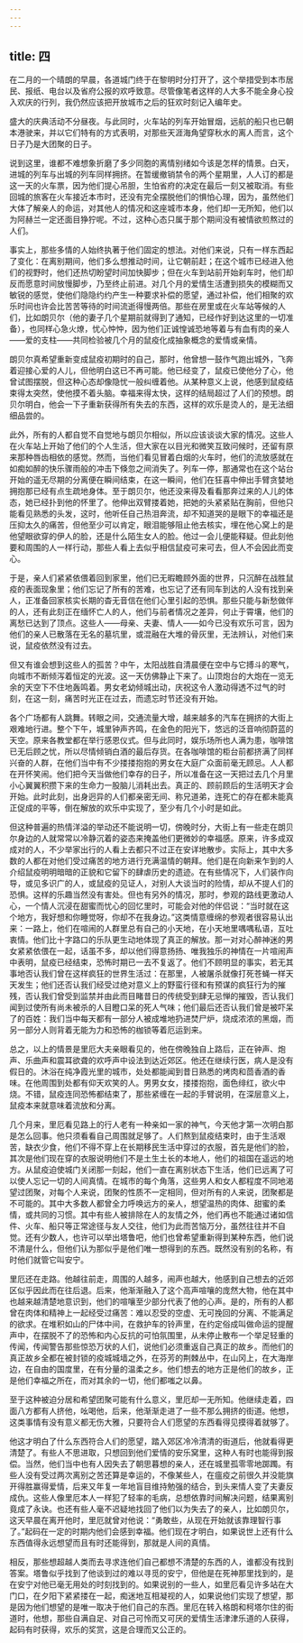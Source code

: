 ```yaml
---
---
---
```

title: 四
---



在二月的一个晴朗的早晨，各道城门终于在黎明时分打开了，这个举措受到本市居民、报纸、电台以及省府公报的欢呼致意。尽管像笔者这样的人大多不能全身心投入欢庆的行列，我仍然应该把开放城市之后的狂欢时刻记入编年史。

盛大的庆典活动不分昼夜。与此同时，火车站的列车开始冒烟，远航的船只也已朝本港驶来，并以它们特有的方式表明，对那些天涯海角望穿秋水的离人而言，这个日子乃是大团聚的日子。

说到这里，谁都不难想象折磨了多少同胞的离情别绪如今该是怎样的情景。白天，进城的列车与出城的列车同样拥挤。在暂缓撤销禁令的两个星期里，人人订的都是这一天的火车票，因为他们提心吊胆，生怕省府的决定在最后一刻又被取消。有些回城的旅客在火车接近本市时，还没有完全摆脱他们的惧怕心理，因为，虽然他们大体了解亲人的命运，对其他人的情况和这座城市本身，他们却一无所知，他们以为阿赫兰一定还面目狰狞呢。不过，这种心态只属于那个期间没有被情欲煎熬过的人们。

事实上，那些多情的人始终执著于他们固定的想法。对他们来说，只有一样东西起了变化：在离别期间，他们多么想推动时间，让它朝前赶；在这个城市已经进入他们的视野时，他们还热切盼望时间加快脚步；但在火车到站前开始刹车时，他们却反而愿意时间放慢脚步，乃至终止前进。对几个月的爱情生活遭到损失的模糊而又敏锐的感觉，使他们隐隐约约产生一种要求补偿的愿望，通过补偿，他们相聚的欢乐时间也许会比苦苦等待的时间流逝得慢两倍。那些在房里或在火车站等候的人们，比如朗贝尔（他的妻子几个星期前就得到了通知，已经作好到达这里的一切准备），也同样心急火燎，忧心忡忡，因为他们正诚惶诚恐地等着与有血有肉的亲人——爱的支柱——共同检验被几个月的鼠疫化成抽象概念的爱情或亲情。

朗贝尔真希望重新变成鼠疫初期时的自己，那时，他曾想一鼓作气跑出城外，飞奔着迎接心爱的人儿，但他明白这已不再可能。他已经变了，鼠疫已使他分了心，他曾试图摆脱，但这种心态却像隐忧一般纠缠着他。从某种意义上说，他感到鼠疫结束得太突然，使他摸不着头脑。幸福来得太快，这样的结局超过了人们的预想。朗贝尔明白，他会一下子重新获得所有失去的东西，这样的欢乐是烫人的，是无法细细品尝的。

此外，所有的人都自觉不自觉地与朗贝尔相似，所以应该谈谈大家的情况。这些人在火车站上开始了他们的个人生活，但大家在以目光和微笑互致问候时，还留有原来那种唇齿相依的感觉。然而，当他们看见冒着白烟的火车时，他们的流放感就在如痴如醉的快乐骤雨般的冲击下倏忽之间消失了。列车一停，那通常也在这个站台开始的遥无尽期的分离便在瞬间结束，在这一瞬间，他们在狂喜中伸出手臂贪婪地拥抱那已经有点生疏地身体。至于朗贝尔，他还没来得及看看那奔过来的人儿的体态，她已经扑到他的怀里了。他伸出双臂搂着她，把她的头紧紧贴在胸前，但他只能看见熟悉的头发，这时，他听任自己热泪奔流，却不知道哭的是眼下的幸福还是压抑太久的痛苦，但他至少可以肯定，眼泪能够阻止他去核实，埋在他心窝上的是他望眼欲穿的伊人的脸，还是什么陌生女人的脸。他过一会儿便能释疑。但此刻他要和周围的人一样行动，那些人看上去似乎相信鼠疫可来可去，但人不会因此而变心。

于是，亲人们紧紧依偎着回到家里，他们已无暇瞻顾外面的世界，只沉醉在战胜鼠疫的表面现象里；他们忘记了所有的苦难，也忘记了还有同车到达的人没有找到亲人，正准备回家核实长期的杳无音信在他们心里引起的恐惧。那些只能与新愁做伴的人，还有此刻正在缅怀亡人的人，他们与前者情况之差异，何止于霄壤，他们的离愁已达到了顶点。这些人——母亲、夫妻、情人——如今已没有欢乐可言，因为他们的亲人已散落在无名的墓坑里，或混融在大堆的骨灰里，无法辨认，对他们来说，鼠疫依然没有过去。

但又有谁会想到这些人的孤苦？中午，太阳战胜自清晨便在空中与它搏斗的寒气，向城市不断倾泻着恒定的光波。这一天仿佛静止下来了。山顶炮台的大炮在一览无余的天空下不住地轰鸣着。男女老幼倾城出动，庆祝这令人激动得透不过气的时刻，在这一刻，痛苦时光正在过去，而遗忘时节还没有开始。

各个广场都有人跳舞。转眼之间，交通流量大增，越来越多的汽车在拥挤的大街上艰难地行进。整个下午，城里钟声齐鸣，在金色的阳光下，悠远的泛音响彻蔚蓝的天空。原来各教堂都在举行感恩仪式。但与此同时，娱乐场所也人满为患，咖啡馆已无后顾之忧，所以尽情倾销白酒的最后存货。在各咖啡馆的柜台前都挤满了同样兴奋的人群，在他们当中有不少搂搂抱抱的男女在大庭广众面前毫无顾忌。人人都在开怀笑闹。他们把今天当做他们幸存的日子，所以准备在这一天把过去几个月里小心翼翼积攒下来的生命力一股脑儿消耗出去。真正的、顾前顾后的生活明天才会开始。此时此刻，出身迥异的人们都亲密无间、称兄道弟，连死亡的存在都未能真正促成的平等，倒在解放的欢乐中实现了，至少有几个小时是如此。

但这种普遍的热情洋溢的举动还不能说明一切，傍晚时分，大街上有一些走在朗贝尔身边的人就常常以冷静沉着的姿态来掩盖他们更微妙的幸福感。原来，许多成双成对的人，不少举家出行的人看上去都只不过正在安详地散步。实际上，其中大多数的人都在对他们受过痛苦的地方进行充满温情的朝拜。他们是在向新来乍到的人介绍鼠疫明明暗暗的正貌和它留下的肆虐历史的遗迹。在有些情况下，人们装作向导，或见多识广的人，或鼠疫的见证人，对别人大谈当时的险情，却从不提人们的恐惧。这样的乐趣当然没有害处。但也有另外的情况，那时，参观的路线更激动人心，一个情人沉浸在甜蜜而忧心的回忆里时，可能会对他的伴侣说：“当时就在这个地方，我好想和你睡觉呀，你却不在我身边。”这类情意缠绵的参观者很容易认出来：一路上，他们在喧闹的人群里总有自己的小天地，在小天地里喁喁私语，互吐衷情。他们比十字路口的乐队更生动地体现了真正的解放。那一对对心醉神迷的男女紧紧依偎在一起，话虽不多，却以他们得意扬扬、唯我独乐的神情在一片喧闹声中表明，鼠疫已经结束，恐怖时期已一去不复返了。他们不顾明显的事实，若无其事地否认我们曾在这样疯狂的世界生活过：在那里，人被屠杀就像打死苍蝇一样天天发生；他们还否认我们经受过绝对意义上的野蛮行径和有预谋的疯狂行为的摧残，否认我们曾受到监禁并由此而目睹昔日的传统受到肆无忌惮的摧毁，否认我们闻到过使所有尚未被杀的人目瞪口呆的死人气味；他们最后还否认我们曾是被吓呆了的百姓：我们当中每天都有一部分人被成堆地扔进焚尸炉，烧成浓浓的黑烟，而另一部分人则背着无能为力和恐怖的枷锁等着厄运到来。

总之，以上的情景是里厄大夫亲眼看见的，他在傍晚独自上路后，正在钟声、炮声、乐曲声和震耳欲聋的欢呼声中设法到达近郊区。他还在继续行医，病人是没有假日的。沐浴在纯净霞光里的城市，处处都能闻到昔日熟悉的烤肉和茴香酒的香味。在他周围到处都有仰天欢笑的人。男男女女，搂搂抱抱，面色绯红，欲火中烧。不错，鼠疫连同恐怖都结束了，那些紧缠在一起的手臂说明，在深层意义上，鼠疫本来就意味着流放和分离。

几个月来，里厄看见路上的行人老有一种亲如一家的神气，今天他才第一次明白那是怎么回事。他只须看看自己周围就足够了。人们熬到鼠疫结束时，由于生活艰苦，缺衣少食，他们不得不穿上在长期移民生活中穿过的衣服，首先是他们的脸，其次是他们现在穿的衣服说明他们不是土生土长的本地人，他们的祖国在遥远的地方。从鼠疫迫使城门关闭那一刻起，他们一直在离别状态下生活，他们已远离了可以使人忘记一切的人间真情。在城市的每个角落，这些男人和女人都程度不同地渴望过团聚，对每个人来说，团聚的性质不一定相同，但对所有的人来说，团聚都是不可能的。其中大多数人都曾全力呼唤远方的亲人，想望温热的肉体、甜蜜的柔情，或共同的习惯。其中有些人被排除在人的友情之外，他们再也不能通过诸如信件、火车、船只等正常途径与友人交往，他们为此而苦恼万分，虽然往往并不自觉。还有少数人，也许可以举出塔鲁吧，他们也曾希望重新得到某种东西，他们说不清是什么，但他们认为那似乎是他们唯一想得到的东西。既然没有别的名称，有时他们就管它叫安宁。

里厄还在走路。他越往前走，周围的人越多，闹声也越大，他感到自己想去的近郊区似乎因此而在往后退。后来，他渐渐融入了这个高声喧嚷的庞然大物，他在其中也越来越清楚地意识到，他们的喧嚷至少部分代表了他的心声。是的，所有的人都曾在肉体和精神上一起经受过痛苦：难以忍受的空虚、无可挽回的分离、不能满足的欲求。在堆积如山的尸体中间，在救护车的铃声里，在约定俗成叫做命运的提醒声中，在摆脱不了的恐怖和内心反抗的可怕氛围里，从未停止散布一个举足轻重的传闻，传闻警告那些惊恐万状的人们，说他们必须重返自己真正的故乡。而他们的真正故乡全都在被封锁的疫城城墙之外，在芬芳的荆棘丛中，在山冈上，在大海岸边，在自由的国度里，在有分量的温柔之乡。他们想去的地方正是他们的故乡，正是他们幸福之所在，而对其余的一切，他们都嗤之以鼻。

至于这种被迫分居和希望团聚可能有什么意义，里厄却一无所知。他继续走着，四面八方都有人挤他，吆喝他，后来，他渐渐走进了一些不那么拥挤的街道。他想，这类事情有没有意义都无伤大雅，只要符合人们愿望的东西看得见摸得着就够了。

他这才明白了什么东西符合人们的愿望，踏入郊区冷冷清清的街道后，他就看得更清楚了。有些人不思进取，只想回到他们爱情的安乐窝里，这种人有时也能得到报偿。当然，他们当中也有人因失去了朝思暮想的亲人，还在城里孤零零地踯躅。有些人没有受过两次离别之苦还算是幸运的，不像某些人，在瘟疫之前很久并没能旗开得胜赢得爱情，后来又年复一年地盲目维持勉强的结合，到头来情人变了夫妻反成仇。这些人像里厄本人一样犯了轻率的毛病，总想依靠时间解决问题，结果离别竟成了永诀。也还有些人毫不迟疑地找回了他们以为失去了的亲人，比如朗贝尔，这天早晨在离开他时，里厄就曾对他说：“勇敢些，从现在开始就该靠理智行事了。”起码在一定的时期内他们会感到幸福。他们现在才明白，如果说世上还有什么东西值得永远想望而且有时还能得到，那就是人间的真情。

相反，那些想超越人类而去寻求连他们自己都想不清楚的东西的人，谁都没有找到答案。塔鲁似乎找到了他谈到过的难以寻觅的安宁，但他是在死神那里找到的，是在安宁对他已毫无用处的时刻找到的。如果说别的一些人，如里厄看见许多站在大门口，在夕阳下紧紧搂在一起，痴迷地互相凝视的人，如果说他们实现了想望，那是因为他们想望的是唯一取决于他们自己的东西。里厄在转入格朗和柯塔尔住的街道时，他想，那些自满自足、对自己可怜而又可厌的爱情生活津津乐道的人获得，起码有时获得，欢乐的奖赏，这是合理而又公正的。